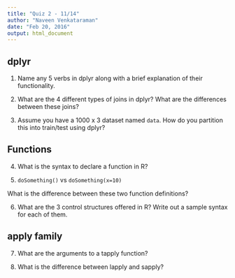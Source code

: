 ```yaml
---
title: "Quiz 2 - 11/14"
author: "Naveen Venkataraman"
date: "Feb 20, 2016"
output: html_document
---
```


## dplyr

1. Name any 5 verbs in dplyr along with a brief explanation of their functionality.

2. What are the 4 different types of joins in dplyr? What are the differences between these joins?

3. Assume you have a 1000 x 3 dataset named ```data```. How do you partition this into train/test using dplyr?

## Functions

4. What is the syntax to declare a function in R?

5. ```doSomething()``` vs ```doSomething(x=10)```

What is the difference between these two function definitions?

6. What are the 3 control structures offered in R? Write out a sample syntax for each of them.

## apply family

7. What are the arguments to a tapply function?

8. What is the difference between lapply and sapply?